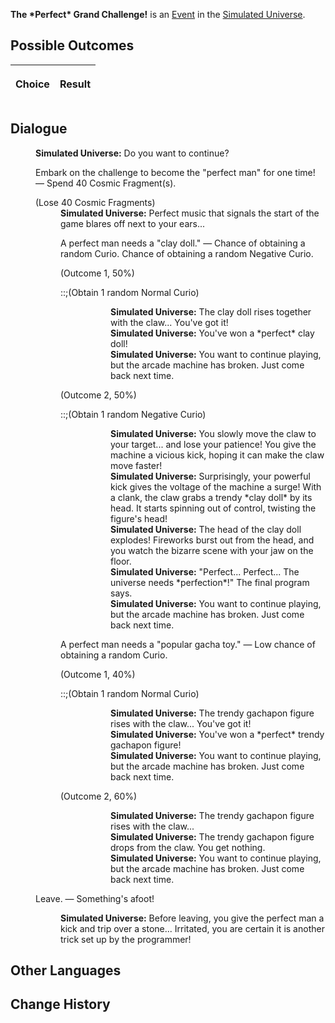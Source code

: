 {{Simulated Universe Event Infobox
|title        = The *Perfect* Grand Challenge!
|image        = Random Event Toy.png
|type         =
|appearsIn    = [[Simulated Universe]]
|appearsIn2   = [[Simulated Universe: Swarm Disaster]]
|appearsIn3   = 
|requirements =
|prev         = 
|next         = 
|indexRewards =
|characters   =
}}
'''The *Perfect* Grand Challenge!''' is an [[Simulated Universe/Events|Event]] in the [[Simulated Universe]].

==Possible Outcomes==
{| class="article-table"
!Choice
!Result

|}

<!--
==Gameplay Notes==

-->
==Dialogue==
{{Dialogue Start}}
:'''Simulated Universe:''' Do you want to continue?
:{{DIcon|Star}} Embark on the challenge to become the "perfect man" for one time! &mdash; Spend 40 Cosmic Fragment(s).
:;(Lose 40 Cosmic Fragments)
::'''Simulated Universe:''' Perfect music that signals the start of the game blares off next to your ears...
::{{DIcon|Star}} A perfect man needs a "clay doll." &mdash; Chance of obtaining a random Curio. Chance of obtaining a random Negative Curio.
::;(Outcome 1, 50%)
::::;(Obtain 1 random Normal Curio)
:::::'''Simulated Universe:''' The clay doll rises together with the claw... You've got it!
:::::'''Simulated Universe:''' You've won a *perfect* clay doll!
:::::'''Simulated Universe:''' You want to continue playing, but the arcade machine has broken. Just come back next time.
::;(Outcome 2, 50%)
::::;(Obtain 1 random Negative Curio)
:::::'''Simulated Universe:''' You slowly move the claw to your target... and lose your patience! You give the machine a vicious kick, hoping it can make the claw move faster!
:::::'''Simulated Universe:''' Surprisingly, your powerful kick gives the voltage of the machine a surge! With a clank, the claw grabs a trendy *clay doll* by its head. It starts spinning out of control, twisting the figure's head!
:::::'''Simulated Universe:''' The head of the clay doll explodes! Fireworks burst out from the head, and you watch the bizarre scene with your jaw on the floor.
:::::'''Simulated Universe:''' "Perfect... Perfect... The universe needs *perfection*!" The final program says.
:::::'''Simulated Universe:''' You want to continue playing, but the arcade machine has broken. Just come back next time.
::{{DIcon|Star}} A perfect man needs a "popular gacha toy." &mdash; Low chance of obtaining a random Curio.
::;(Outcome 1, 40%)
::::;(Obtain 1 random Normal Curio)
:::::'''Simulated Universe:''' The trendy gachapon figure rises with the claw... You've got it!
:::::'''Simulated Universe:''' You've won a *perfect* trendy gachapon figure!
:::::'''Simulated Universe:''' You want to continue playing, but the arcade machine has broken. Just come back next time.
::;(Outcome 2, 60%)
:::::'''Simulated Universe:''' The trendy gachapon figure rises with the claw...
:::::'''Simulated Universe:''' The trendy gachapon figure drops from the claw. You get nothing.
:::::'''Simulated Universe:''' You want to continue playing, but the arcade machine has broken. Just come back next time.
:{{DIcon|Star}} Leave. &mdash; Something's afoot!
::'''Simulated Universe:''' Before leaving, you give the perfect man a kick and trip over a stone... Irritated, you are certain it is another trick set up by the programmer!
{{Dialogue End}}

==Other Languages==
{{Other Languages
|zhs   = *完美*大挑战！
|zht   = *完美*大挑戰！
|ja    = ※完璧※大挑戦！
|ko    = *완벽한* 대도전!
|es    = ¡El gran desafío perfecto!
|fr    = Le grand défi *parfait* !
|ru    = *Идеальное* испытание
|th    = การท้าทายครั้งใหญ่ที่ *สมบูรณ์แบบ*
|vi    = Đại Khiêu Chiến *Hoàn Hảo*!
|de    = Die *perfekte* Herausforderung!
|id    = Tantangan Besar yang "Sempurna"!
|pt    = O Grande Desafio Perfeito!
}}

==Change History==
{{Change History|1.0}}
